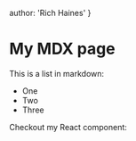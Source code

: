 
author: 'Rich Haines'
}


# My MDX page

This is a list in markdown:

- One
- Two
- Three

Checkout my React component:


<MyComponent/>